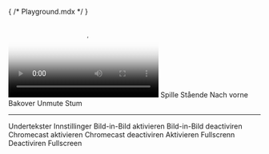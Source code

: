 { /* Playground.mdx */ }


<Meta title="Playground" />

<Canvas>
  <video-player storage-key="uscreen:player">
    <video
      preload="metadata"
      slot="video"
      title="My test video"
      poster="https://alpha.uscreencdn.com/video_thumbnails/VRbT3_aS41zh3A.jpg?key1=/gGNqWB2hryMcnePnJwf9zqzLKXuj4oV1J+iiEG33FEWdQ6VvzRehSJE9SGr0K1M&key2=bba1ecd75ecd5d9d0a8013577f4d585f"
    >
      <source 
        src="https://mtoczko.github.io/hls-test-streams/test-vtt-ts-segments/playlist.m3u8"
        type="application/x-mpegURL"
      />
      <track
        default
        label="English"
        kind="metadata" 
        srcLang="en"
        src={enCaptions}
      />
    </video>
    <video-controls>
      <video-timeline>
        <video-timer></video-timer>
      </video-timeline>
      <video-play-button>
        <span slot="tooltip:play">Spille</span>
        <span slot="tooltip:pause">Stående</span>
      </video-play-button>
      <video-forward-button>
        <span slot="tooltip">Nach vorne</span>
      </video-forward-button>
      <video-backward-button>
        <span slot="tooltip">Bakover</span>
      </video-backward-button>
      <video-volume-button>
        <span slot="tooltip:unmute">Unmute</span>
        <span slot="tooltip:mute">Stum</span>
      </video-volume-button>
      <video-volume-control />
      <hr />
      <video-subtitles-button>
        <span slot="tooltip">Undertekster</span>
      </video-subtitles-button>
      <video-settings-button translation={JSON.stringify({
        'back': 'પાછા',
        'auto': 'si toos ah'
      })}>
        <span slot="tooltip">Innstillinger</span>
      </video-settings-button>
      <video-airplay-button />
      <video-pip-button>
        <span slot="tooltip:disabled">Bild-in-Bild aktivieren</span>
        <span slot="tooltip:enabled">Bild-in-Bild deactiviren</span>
      </video-pip-button>
      <video-chromecast-button>
        <span slot="tooltip:disabled">Chromecast aktivieren</span>
        <span slot="tooltip:enabled">Chromecast deactiviren</span>
      </video-chromecast-button>
      <video-fullscreen-button>
        <span slot="tooltip:disabled">Aktivieren Fullscrenn</span>
        <span slot="tooltip:enabled">Deactiviren Fullscreen</span>
      </video-fullscreen-button>
    </video-controls>
    <video-cues />
  </video-player>
</Canvas>
